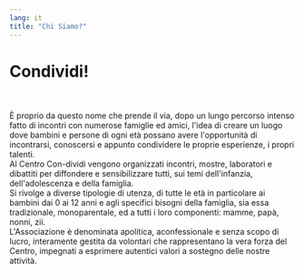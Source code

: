 ```yaml
---
lang: it
title: "Chi Siamo?"
---
```


<h1 class="text-fucsia text-2xl text-center">Condividi!</h1> <br />
<br />
È proprio da questo nome che prende il via, dopo un lungo percorso intenso fatto
di incontri con numerose famiglie ed amici, l'idea di creare un luogo dove bambini
e persone di ogni età possano avere l'opportunità di incontrarsi, conoscersi e appunto
condividere le proprie esperienze, i propri talenti. <br />
Al Centro Con-dividi vengono organizzati incontri, mostre, laboratori e
dibattiti per diffondere e sensibilizzare tutti, sui temi dell'infanzia,
dell'adolescenza e della famiglia.
<br />
Si rivolge a diverse tipologie di utenza, di tutte le età in particolare ai
bambini dai 0 ai 12 anni e agli specifici bisogni della famiglia, sia essa
tradizionale, monoparentale, ed a tutti i loro componenti: mamme, papà, nonni,
zii. <br />
L'Associazione è denominata apolitica, aconfessionale e senza scopo di lucro, interamente
gestita da volontari che rappresentano la vera forza del Centro, impegnati a esprimere
autentici valori a sostegno delle nostre attività.
